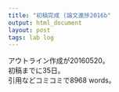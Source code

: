 ```yaml
---
title: "初稿完成 (論文進捗2016b"
output: html_document
layout: post
tags: lab log
---
```


アウトライン作成が20160520。  
初稿までに35日。  
引用などコミコミで8968 words。  